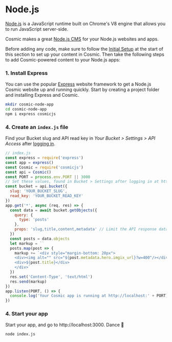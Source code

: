# Node.js

[Node.js](https://nodejs.org/en/) is a JavaScript runtime built on Chrome's V8 engine that allows you to run JavaScript server-side.

Cosmic makes a great [Node.js CMS](https://www.cosmicjs.com/knowledge-base/nodejs-cms) for your Node.js websites and apps.

Before adding any code, make sure to follow the [Initial Setup](/guides/initial-setup) at the start of this section to set up your content in Cosmic. Then take the following steps to add Cosmic-powered content to your Node.js apps:

### 1. Install Express

You can use the popular [Express](https://expressjs.com) website framework to get a Node.js Cosmic website up and running quickly. Start by creating a project folder and installing Express and Cosmic.

```bash
mkdir cosmic-node-app
cd cosmic-node-app
npm i express cosmicjs
```

### 4. Create an `index.js` file

Find your Bucket slug and API read key in <i>Your Bucket > Settings > API Access</i> after [logging in](https://app.cosmicjs.com).

```javascript
// index.js
const express = require('express')
const app = express()
const Cosmic = require('cosmicjs')
const api = Cosmic()
const PORT = process.env.PORT || 3000
// Set these values, found in Bucket > Settings after logging in at https://app.cosmicjs.com/login
const bucket = api.bucket({
  slug: 'YOUR_BUCKET_SLUG',
  read_key: 'YOUR_BUCKET_READ_KEY'
})
app.get('*', async (req, res) => {
  const data = await bucket.getObjects({
    query: {
      type: 'posts'
    },
    props: 'slug,title,content,metadata' // Limit the API response data by props
  })
  const posts = data.objects
  let markup = ``
  posts.map(post => {
    markup += `<div style="margin-bottom: 20px">
    <div><img alt="" src="${post.metadata.hero.imgix_url}?w=400"/></div>
    <div>${post.title}</div>
    </div>`
  })
  res.set('Content-Type', 'text/html')
  res.send(markup)
})
app.listen(PORT, () => {
  console.log('Your Cosmic app is running at http://localhost:' + PORT)
})
```

### 4. Start your app

Start your app, and go to http://localhost:3000. Dance 🎉

```
node index.js
```
